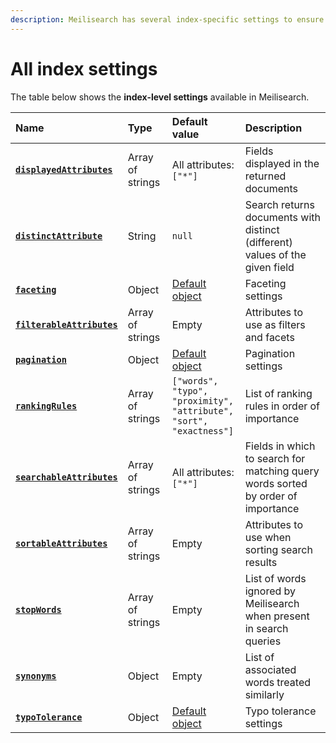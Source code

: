 ```yaml
---
description: Meilisearch has several index-specific settings to ensure maximum relevancy with different datasets and use-cases.
---
```


# All index settings

The table below shows the **index-level settings** available in Meilisearch.

| Name                                                                           | Type             | Default value                                                                                    | Description                                                                      |
| :----------------------------------------------------------------------------- | :--------------- | :----------------------------------------------------------------------------------------------- | :------------------------------------------------------------------------------- |
| **[`displayedAttributes`](/reference/api/settings#displayed-attributes)**   | Array of strings | All attributes: `["*"]`                                                                          | Fields displayed in the returned documents                                       |
| **[`distinctAttribute`](/reference/api/settings#distinct-attribute)**       | String           | `null`                                                                                           | Search returns documents with distinct (different) values of the given field     |
| **[`faceting`](/reference/api/settings#faceting)**                          | Object           | [Default object](/reference/api/settings#faceting-object)                                     | Faceting settings                                                                |
| **[`filterableAttributes`](/reference/api/settings#filterable-attributes)** | Array of strings | Empty                                                                                            | Attributes to use as filters and facets                                          |
| **[`pagination`](/reference/api/settings#pagination)**                      | Object           | [Default object](/reference/api/settings#pagination-object)                                   | Pagination settings                                                              |
| **[`rankingRules`](/reference/api/settings#ranking-rules)**                 | Array of strings | `["words",`<br />`"typo",`<br />`"proximity",`<br />`"attribute",`<br />`"sort",`<br />`"exactness"]` | List of ranking rules in order of importance                                     |
| **[`searchableAttributes`](/reference/api/settings#searchable-attributes)** | Array of strings | All attributes: `["*"]`                                                                          | Fields in which to search for matching query words sorted by order of importance |
| **[`sortableAttributes`](/reference/api/settings#sortable-attributes)**     | Array of strings | Empty                                                                                            | Attributes to use when sorting search results                                    |
| **[`stopWords`](/reference/api/settings#stop-words)**                       | Array of strings | Empty                                                                                            | List of words ignored by Meilisearch when present in search queries              |
| **[`synonyms`](/reference/api/settings#synonyms)**                          | Object           | Empty                                                                                            | List of associated words treated similarly                                       |
| **[`typoTolerance`](/reference/api/settings#typo-tolerance)**               | Object           | [Default object](/reference/api/settings#typo-tolerance-object)                               | Typo tolerance settings                                                          |
